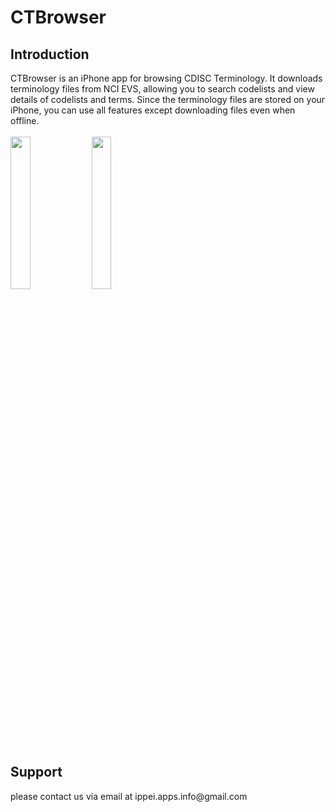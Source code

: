 # CTBrowser
## Introduction
CTBrowser is an iPhone app for browsing CDISC Terminology. It downloads terminology files from NCI EVS, allowing you to search codelists and view details of codelists and terms. Since the terminology files are stored on your iPhone, you can use all features except downloading files even when offline.<br>
<br>
<img src="images/Screenshot_02.png" width="25%">    <img src="images/Screenshot_04.png" width="25%"><br>

## Support
please contact us via email at ippei.apps.info@gmail.com
